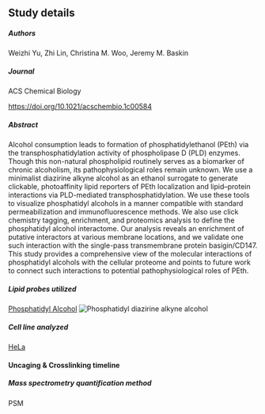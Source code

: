 ## Study details

##### Authors

Weizhi Yu, Zhi Lin, Christina M. Woo, Jeremy M. Baskin

##### Journal

ACS Chemical Biology

<https://doi.org/10.1021/acschembio.1c00584>{target="_blank"}

##### Abstract

Alcohol consumption leads to formation of phosphatidylethanol (PEth) via the transphosphatidylation activity of phospholipase D (PLD) enzymes. Though this non-natural phospholipid routinely serves as a biomarker of chronic alcoholism, its pathophysiological roles remain unknown. We use a minimalist diazirine alkyne alcohol as an ethanol surrogate to generate clickable, photoaffinity lipid reporters of PEth localization and lipid–protein interactions via PLD-mediated transphosphatidylation. We use these tools to visualize phosphatidyl alcohols in a manner compatible with standard permeabilization and immunofluorescence methods. We also use click chemistry tagging, enrichment, and proteomics analysis to define the phosphatidyl alcohol interactome. Our analysis reveals an enrichment of putative interactors at various membrane locations, and we validate one such interaction with the single-pass transmembrane protein basigin/CD147. This study provides a comprehensive view of the molecular interactions of phosphatidyl alcohols with the cellular proteome and points to future work to connect such interactions to potential pathophysiological roles of PEth.

##### Lipid probes utilized

<a href="/LipidProbe/PhosphatidylAlcohol.qmd" class="hover-preview">Phosphatidyl Alcohol</a>
<span class="hover-image">
  <img src="/LipidProbe/Structures/PDAA.png" alt="Phosphatidyl diazirine alkyne alcohol" />
</span>


##### Cell line analyzed

[HeLa](https://www.atcc.org/products/ccl-2){target="_blank"} 

#### Uncaging & Crosslinking timeline



##### Mass spectrometry quantification method

PSM